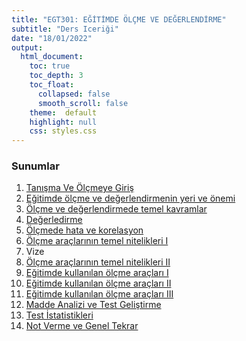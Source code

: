 ```yaml
---
title: "EGT301: EĞİTİMDE ÖLÇME VE DEĞERLENDİRME"
subtitle: "Ders Iceriği"
date: "18/01/2022"
output: 
  html_document:
    toc: true
    toc_depth: 3
    toc_float: 
      collapsed: false
      smooth_scroll: false
    theme:  default
    highlight: null
    css: styles.css
---
```


### Sunumlar

1. [Tanışma Ve Ölçmeye Giriş](sunum/01.html)  
2. [Eğitimde ölçme ve değerlendirmenin yeri ve önemi](sunum/02.html)
3. [Ölçme ve değerlendirmede temel kavramlar](sunum/03.html) 
4. [Değerledirme](sunum/04.html) 
5. [Ölçmede hata ve korelasyon](sunum/05.html) 
6. [Ölçme araçlarının temel nitelikleri I](sunum/06.html) 
7. Vize 
8. [Ölçme araçlarının temel nitelikleri II](sunum/08.html) 
9. [Eğitimde kullanılan ölçme araçları I](sunum/09.html) 
10. [Eğitimde kullanılan ölçme araçları II](sunum/10.html) 
11. [Eğitimde kullanılan ölçme araçları III](sunum/11.html) 
12. [Madde Analizi ve Test Geliştirme](sunum/12.html) 
13. [Test İstatistikleri](sunum/13.html) 
14. [Not Verme ve Genel Tekrar](sunum/14.html) 